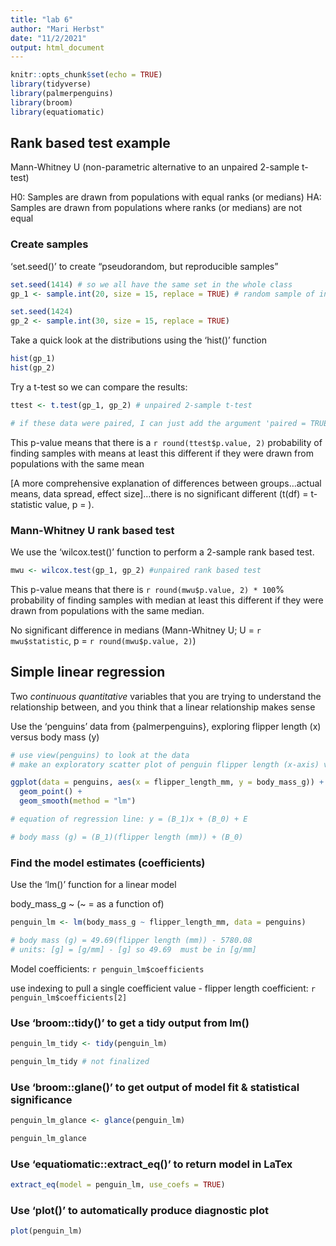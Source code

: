 ```yaml
---
title: "lab 6"
author: "Mari Herbst"
date: "11/2/2021"
output: html_document
---
```


```r
knitr::opts_chunk$set(echo = TRUE)
library(tidyverse)
library(palmerpenguins)
library(broom)
library(equatiomatic)
```

## Rank based test example

Mann-Whitney U (non-parametric alternative to an unpaired 2-sample t-test)

H0: Samples are drawn from populations with equal ranks (or medians)
HA: Samples are drawn from populations where ranks (or medians) are not equal

### Create samples

'set.seed()' to create "pseudorandom, but reproducible samples"

```r
set.seed(1414) # so we all have the same set in the whole class
gp_1 <- sample.int(20, size = 15, replace = TRUE) # random sample of integers from 1-20, 15 items, #s repeatable

set.seed(1424)
gp_2 <- sample.int(30, size = 15, replace = TRUE)
```

Take a quick look at the distributions using the 'hist()' function

```r
hist(gp_1)
hist(gp_2)
```

Try a t-test so we can compare the results:

```r
ttest <- t.test(gp_1, gp_2) # unpaired 2-sample t-test

# if these data were paired, I can just add the argument 'paired = TRUE' within the t.test() function
```

This p-value means that there is a `r round(ttest$p.value, 2)` probability of finding samples with means at least this different if they were drawn from populations with the same mean

[A more comprehensive explanation of differences between groups...actual means, data spread, effect size]...there is no significant different (t(df) = t-statistic value, p = ).

### Mann-Whitney U rank based test

We use the 'wilcox.test()' function to perform a 2-sample rank based test.

```r
mwu <- wilcox.test(gp_1, gp_2) #unpaired rank based test
```

This p-value means that there is `r round(mwu$p.value, 2) * 100`% probability of finding samples with median at least this different if they were drawn from populations with the same median.

No significant difference in medians (Mann-Whitney U; U = `r mwu$statistic`, p = `r round(mwu$p.value, 2)`)

## Simple linear regression

Two *continuous quantitative* variables that you are trying to understand the relationship between, and you think that a linear relationship makes sense

Use the 'penguins' data from {palmerpenguins}, exploring flipper length (x) versus body mass (y)

```r
# use view(penguins) to look at the data
# make an exploratory scatter plot of penguin flipper length (x-axis) vs body mass (y-axis)

ggplot(data = penguins, aes(x = flipper_length_mm, y = body_mass_g)) +
  geom_point() +
  geom_smooth(method = "lm")

# equation of regression line: y = (B_1)x + (B_0) + E

# body mass (g) = (B_1)(flipper length (mm)) + (B_0)
```

### Find the model estimates (coefficients)

Use the 'lm()' function for a linear model

body_mass_g ~ (~ = as a function of)

```r
penguin_lm <- lm(body_mass_g ~ flipper_length_mm, data = penguins)

# body mass (g) = 49.69(flipper length (mm)) - 5780.08
# units: [g] = [g/mm] - [g] so 49.69  must be in [g/mm]
```

Model coefficients: `r penguin_lm$coefficients`

use indexing to pull a single coefficient value
- flipper length coefficient: `r penguin_lm$coefficients[2]`

### Use 'broom::tidy()' to get a tidy output from lm()

```r
penguin_lm_tidy <- tidy(penguin_lm)

penguin_lm_tidy # not finalized
```

### Use 'broom::glane()' to get output of model fit & statistical significance

```r
penguin_lm_glance <- glance(penguin_lm)

penguin_lm_glance
```

### Use 'equatiomatic::extract_eq()' to return model in LaTex

```r
extract_eq(model = penguin_lm, use_coefs = TRUE)
```

### Use 'plot()' to automatically produce diagnostic plot

```r
plot(penguin_lm)
```

